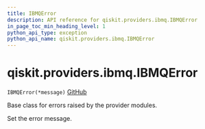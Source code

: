 ```yaml
---
title: IBMQError
description: API reference for qiskit.providers.ibmq.IBMQError
in_page_toc_min_heading_level: 1
python_api_type: exception
python_api_name: qiskit.providers.ibmq.IBMQError
---
```


# qiskit.providers.ibmq.IBMQError

<span id="qiskit.providers.ibmq.IBMQError" />

`IBMQError(*message)` [GitHub](https://github.com/qiskit/qiskit-ibmq-provider/tree/stable/0.18/qiskit/providers/ibmq/exceptions.py "view source code")

Base class for errors raised by the provider modules.

Set the error message.

